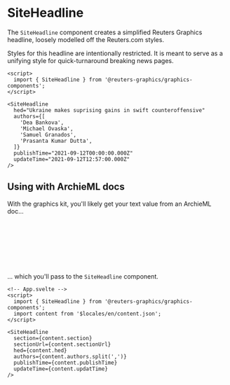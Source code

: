 

<Meta of={SiteHeadlineStories} />

# SiteHeadline

The `SiteHeadline` component creates a simplified Reuters Graphics headline, loosely modelled off the Reuters.com styles.

Styles for this headline are intentionally restricted. It is meant to serve as a unifying style for quick-turnaround breaking news pages.

```svelte
<script>
  import { SiteHeadline } from '@reuters-graphics/graphics-components';
</script>

<SiteHeadline
  hed="Ukraine makes suprising gains in swift counteroffensive"
  authors={[
    'Dea Bankova',
    'Michael Ovaska',
    'Samuel Granados',
    'Prasanta Kumar Dutta',
  ]}
  publishTime="2021-09-12T00:00:00.000Z"
  updateTime="2021-09-12T12:57:00.000Z"
/>
```

<Canvas of={SiteHeadlineStories.Demo} />

## Using with ArchieML docs

With the graphics kit, you'll likely get your text value from an ArchieML doc...

```yaml
# ArchieML doc
section: Global News # Optional
sectionUrl: https://www.reuters.com/graphics/ # Optional
hed: A beautiful page
authors: Samuel Granados, Dea Bankova
published: 2022-09-12T08:30:00.000Z
updated:
```

... which you'll pass to the `SiteHeadline` component.

```svelte
<!-- App.svelte -->
<script>
  import { SiteHeadline } from '@reuters-graphics/graphics-components';
  import content from '$locales/en/content.json';
</script>

<SiteHeadline
  section={content.section}
  sectionUrl={content.sectionUrl}
  hed={content.hed}
  authors={content.authors.split(',')}
  publishTime={content.publishTime}
  updateTime={content.updatTime}
/>
```

<Canvas of={SiteHeadlineStories.ArchieML} />

